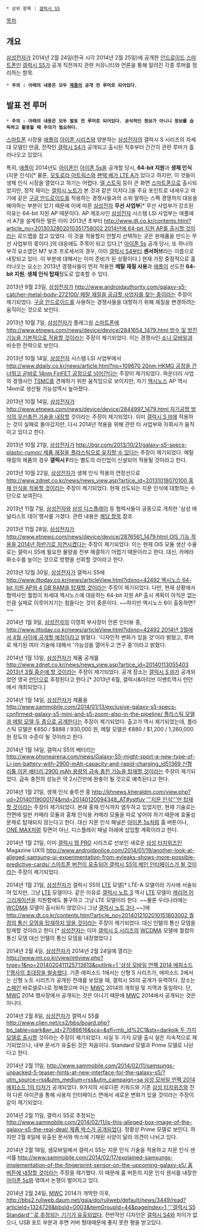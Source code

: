  * 상위 항목 : [[갤럭시 S5]]

[[목차]]

== 개요 ==
[[삼성전자]]가 2014년 2월 24일(한국 시각 2014년 2월 25일)에 공개한 [[안드로이드(운영체제)|안드로이드]] [[스마트폰]]인 [[갤럭시 S5]]가 공개 직전까지 관련 커뮤니티와 언론을 통해 알려진 각종 루머를 정리하는 항목.

 * '''주의 : 아래의 내용은 모두 [[갤럭시 S5|제품]]의 공개 전 루머로 되어있다.'''

== 발표 전 루머 ==
 * '''주의 : 아래의 내용은 모두 발표 전 루머로 되어있다. 공식적인 정보가 아니니 정보를 습득하고 활용할 때 주의가 필요하다.'''

[[스마트폰]] 시장을 [[애플(기업)|애플]]의 [[아이폰|아이폰 시리즈]]와 양분하는 [[삼성전자]]의 갤럭시 S 시리즈의 차세대 모델인 만큼, 전작인 [[갤럭시 S4]]가 공개되고 출시된 직후부터 간간히 관련 루머가 흘러나오고 있었다.

특히, [[애플(기업)|애플]]이 2014년도 [[아이폰]]인 [[아이폰 5s]]을 공개할 당시, '''64-bit 지원'''과 '''생체 인식'''(지문 인식)[* 물론, [[모토로라 아트릭스#s-2.1|모토로라 아트릭스]]와 [[베가 LTE A|팬택 베가 LTE A]]가 있다고 하지만, 이 것들이 생체 인식 시장을 열었다고 하기는 어렵다. [[델 스트릭]] 등이 큰 화면 [[스마트폰]]으로 출시되었지만, 정작 재미는 [[갤럭시 노트]]가 본 것과 같은 이치다.]을 주요 포인트로 내세우고 여기에 같은 [[안드로이드(운영체제)|구글 안드로이드]]를 적용하는 경쟁사들과의 소위 말하는 스펙 경쟁까지 대응을 해야하는 부분이 있기 때문에 이에 따른 [[삼성전자]] '''무선 사업부'''[* 무선 사업부가 강조된 이유는 64-bit 지원 AP 때문이다. AP 제조사인 [[삼성전자]] 시스템 LSI 사업부는 애플에서 A7을 설계하든 말든 이미 2013년 초부터 [[http://www.dt.co.kr/contents.html?article_no=2013032802010351758002 2014년에 64-bit 지원 AP를 출시할 것]]이라는 로드맵을 잡고 있었다. 이 것을 적용할지 안할지 선택하는 곳은 완제품을 만드는 무선 사업부의 몫이다.]의 대응에도 주목이 되고 있다.[* [[아이폰 5s]] 공개 당시, 또 하나의 부각 요소였던 M7 보조 프로세서의 경우, 이미 [[갤럭시 S4]]부터 '''센서허브'''라는 이름으로 내장되고 있다. 이 부분에 대해서는 이미 준비가 된 상황이다.] 현재 가장 중점적으로 흘러나오는 요소는 2013년 경쟁사들이 먼저 적용한 '''메탈 재질 사용'''과 [[애플(기업)|애플]]이 선도한 '''64-bit 지원''', '''생체 인식 탑재'''정도로 압축할 수 있다.

2013년 9월 23일, [[삼성전자]]가 [[http://www.androidauthority.com/galaxy-s5-catcher-metal-body-272100/ 메탈 재질을 공급할 사업자를 찾는 중]]이라는 주장이 제기되었다. [[안드로이드(운영체제)|구글 안드로이드]]를 사용하는 경쟁사들을 대항하기 위해 재질을 변경하려는 움직이는 것으로 보인다.

2013년 10월 7일, [[삼성전자]]가 플래그쉽 [[스마트폰]]에 [[http://www.etnews.com/news/device/device/2841654_1479.html 방수 및 방진 기능을 기본적으로 적용할 것]]이라는 주장이 제기되었다. 이는 경쟁사인 [[소니 모바일]]과 비슷한 전략으로 보인다.

2013년 10월 14일, [[삼성전자]] 시스템 LSI 사업부에서 [[http://www.ddaily.co.kr/news/article.html?no=109670 20nm HKMG 공정을 건너뛰고 곧바로 14nm FinFET 공정으로 넘어간다]]는 주장이 제기되었다. 파운더리 사업의 경쟁사인 [[TSMC]]를 견제하기 위한 움직임으로 보이지만, 차기 [[엑시노스]] AP 역시 14nm로 생산될 가능성역시 높아졌다.

2013년 10월 14일, [[삼성전자]]가 [[http://www.etnews.com/news/device/device/2844997_1479.html 자기공명 방식의 무선충전 기술을 내장]]할 것이라는 주장이 제기되었다. 이미 [[갤럭시 S III]]에 적용하는 것이 실패로 돌아갔지만, 다시 2014년 적용을 위해 관련 타 사업부와 자회사가 움직이고 있다고 한다.

2013년 10월 21일, [[삼성전자]]가 [[http://bgr.com/2013/10/21/galaxy-s5-specs-plastic-rumor/ 제품 재질을 플라스틱으로 유지할 수 있다]]는 주장이 제기되었다. 메탈 재질의 제품의 경우 '''갤럭시 F'''라는 별도의 라인업이 신설되어 적용될 것이라고 한다.

2013년 10월 22일, [[삼성전자]]가 생체 인식 적용의 연장선으로 [[http://www.zdnet.co.kr/news/news_view.asp?artice_id=20131018070100 홍채 인식을 적용할 것]]이라는 주장이 제기되었다. 현재 선도되는 지문 인식에 대항하는 수단으로 보여진다.

2013년 11월 7일, [[삼성전자]]와 [[삼성 디스플레이]] 등 협력사들이 공동으로 개최한 '삼성 애널리스트 데이'행사를 가졌다. 관련 내용은 [[모바일 관련 루머#s-3.2.1|해당 항목]] 참조.

2013년 11월 28일, [[삼성전자]]가 [[http://www.etnews.com/news/device/device/2876561_1479.html OIS 기능 적용을 2014년 하반기로 지연시켰다]]는 주장이 제기되었다. 이는 현재 OIS 모듈 생산 수율로는 갤럭시 S5에 필요한 물량을 전부 해결하기 어렵기 때문이라고 한다. 대신, 카메라 화소수를 높이는 것으로 방향을 선회할 것이라고 한다.

2013년 12월 30일, [[삼성전자]]가 갤럭시 S5에 [[http://www.ittoday.co.kr/news/articleView.html?idxno=42492 엑시노스 64-bit 지원 AP와 4 GB RAM을 탑재할 것]]이라는 주장이 제기되었다. 다만, 현재 상황에서 협력사인 퀄컴이 차세대 엑시노스에 대응하는 64-bit 지원 AP 출시 계획이 아직은 없는 만큼 실제로 이루어지기는 힘들다는 것이 중론이다. ~~하지만 엑시노스 6이 출동하면?~~

2014년 1월 9일, [[삼성전자]]의 이영희 부사장이 언론 인터뷰 중, [[http://www.ittoday.co.kr/news/articleView.html?idxno=42492 2014년 3월에서 4월 사이에 공개할 예정]]이라고 밝혔다. '디자인적 변화가 있을 것'이라 밝혔고, 루머로 제기된 여러 기술에 대해서 '가능성을 열어두고 연구 중'이라고 밝혔다.

2014년 1월 13일, [[삼성전자]]가 제품 공개를 [[http://www.zdnet.co.kr/news/news_view.asp?artice_id=20140113055403 2013년 3월 중순에 할 것]]이라는 주장이 제기되었다. 공개 장소는 [[갤럭시 S III]]가 공개되었던 영국 [[런던]]으로 추정된다고 한다.[* 2013년 6월, 갤럭시&아티브 이벤트역시 런던에서 개최되었다.]

2014년 1월 14일, [[삼성전자]]가 제품을 [[http://www.sammobile.com/2014/01/13/exclusive-galaxy-s5-specs-confirmed-galaxy-s5-mini-and-s5-zoom-also-in-the-pipeline/ 플라스틱 모델과 메탈 모델 두 종으로 공개]]한다는 주장이 제기되었다. 출고가 역시 제기되었는데, 플라스틱 모델은 €650 / $888 / 930,000 원, 메탈 모델은 €880 / $1,200 / 1,260,000 원 정도의 수준이 될 것이라고 한다.

2014년 1월 14일, 갤럭시 S5의 배터리는 [[http://www.phonearena.com/news/Galaxy-S5-might-sport-a-new-type-of-Li-ion-battery-with-2900-mAh-capacity-and-rapid-charging_id51369 신형 리튬 이온 배터리 2900 mAh 용량의 급속 충전 기능을 탑재할 것]]이라는 주장이 제기되었다. 급속 충전의 성능은 약 2시간만에 완충이 될 것으로 예측된다고 한다.

2014년 1월 21일, 생채 인식 솔루션 중 [[http://khnews.kheraldm.com/view.php?ud=20140119000174&md=20140120094348_AT#ystfuv '''지문 인식'''만 탑재할 것]]이라는 주장이 제기되었다. 본래 홍채 인식까지 염두하고 있었지만, 현재 기술로는 전면에 일반 카메라 모듈과 홍채 인식용 카메라 모듈을 따로 넣어야 하기 때문에 효율성 문제로 탑재되지 않는다고 한다. 대신 지문 인식 패널은 [[아이폰 5s]]처럼 홈 버튼이나, [[hTC ONE|ONE MAX]]처럼 뒷면이 아닌, 디스플레이 패널 아래에 삽입할 계획이라고 한다.

2014년 1월 21일, 이미 [[갤럭시 탭 PRO]] 시리즈로 선보인 새로운 [[삼성 터치위즈]]인 Magazine UX의 [[http://www.androidpolice.com/2014/01/19/another-look-at-alleged-samsung-ui-experimentation-from-evleaks-shows-more-possible-predictive-cards/ 스마트폰 버전이 유출되어 갤럭시 S5의 메인 인터페이스가 될 것]]이라는 주장이 제기되었다.

2014년 1월 21일, [[삼성전자]]가 갤럭시 S5의 [[LTE]] 모델[* LTE-A 모델이라 기사에 서술되어 있지만, 그냥 [[LTE]] 모델이다. 같은 이유로 [[갤럭시 노트 3]] 역시 [[LTE]] 모델이 [[캐리어 어그리게이션]]을 지원함에도 불구하고 그냥 LTE 모델이라 한다. ~~물론 우리나라에는 [[WCDMA]] 모델이 출시되지 않았으니 그냥 [[갤럭시 노트 3]]다.~~]에 [[http://www.dt.co.kr/contents.html?article_no=2014012102010151803002 퀄컴의 통신 모뎀을 탑재하지 않을 것]]이라는 주장이 제기되었다. 대신 인텔의 통신 모뎀을 탑재할 것이라고 한다.[* [[삼성전자]]는 이미 [[갤럭시 S 시리즈]]의 [[WCDMA]] 모델에 퀄컴의 통신 모뎀 대신 인텔의 통신 모뎀을 내장했었다.]

2014년 2월 4일, [[삼성전자]]가 2014년 2월 24일에 열리는 [[http://www.mt.co.kr/view/mtview.php?type=1&no=2014020411125713613&outlink=1 '삼성 모바일 언팩 2014 에피소드 1'행사의 초대장을 발송]]했다. 기존 에피소드 1에서는 신형 S 시리즈가, 에피소드 2에서는 신형 노트 시리즈가 공개된 전례를 보았을 때, 갤럭시 S5의 공개가 유력하다. 장소는 [[스페인]] 바로셀로나로 정해졌으며 이는 [[MWC]] 2014의 개최일 및 지역과 동일하다. 단, [[MWC]] 2014 행사장에서 공개되는 것은 아니기 때문에 [[MWC]] 2014에서 공개되는 것은 아니다.

2014년 2월 8일, [[삼성전자]]가 갤럭시 S5를 [[http://www.clien.net/cs2/bbs/board.php?bo_table=park&wr_id=27086616&sca=&sfl=mb_id%2C1&stx=darkojk 두 가지 모델로 출시]]할 것이라는 주장이 제기되었다. 사실 두 가지 모델 출시 설은 지속적으로 제기되었으나, 내부 문서가 유출된 것은 처음이다. Standard 모델과 Prime 모델로 나뉜다고 한다.

2014년 2월 11일, [[http://www.sammobile.com/2014/02/11/samsungs-unpacked-5-teaser-hints-at-new-interface-for-the-galaxy-s5/?utm_source=rss&utm_medium=rss&utm_campaign=sa 삼성 모바일 언팩 2014 에피소드 1의 티저]]가 공개되었다. 9가지의 서로다른 키워드와 기존 [[삼성 터치위즈]]와 전혀 다른 아이콘을 통해 사용자 인터페이스 면에서 새로운 변화가 있을 것이라는 주장이 같이 제기되었다.

2014년 2월 11일, 갤럭시 S5로 추정되는 [[http://www.sammobile.com/2014/02/11/is-this-alleged-box-image-of-the-galaxy-s5-the-real-deal/ 제품 박스가 공개]]되었다. 정황상 Prime 모델로 보인다. 하지만 2월 8일에 유출된 문서와 박스에 기재된 사양이 달라 의견이 나뉘고 있다.

2014년 2월 18일, 샘모바일에서 갤럭시 S5는 지문 인식 기술을 적용하고 지문 인식 센서를 [[http://www.sammobile.com/2014/02/17/explained-samsungs-implementation-of-the-fingerprint-sensor-on-the-upcoming-galaxy-s5/ 홈 버튼에 내장할 것]]이라는 주장을 제기했다. 이 때문에 홈 버튼의 지문 인식 센서를 내장한 [[아이폰 5s]]와 엮여서 논쟁이 벌어지고 있다.

2014년 2월 24일, [[MWC]] 2014가 개막한 이후, [[http://bbs2.ruliweb.daum.net/gaia/do/ruliweb/default/news/3449/read?articleId=1324726&bbsId=G003&itemGroupId=44&pageIndex=1 '''갤럭시 S5 Standard'''로 추정되는 기기가 유출]]되었다. 전반적인 디자인은 [[갤럭시 S4]]와 차이가 없으나, USB 포트 부분과 후면 커버 형태때문에 좋지 못한 평을 받고있다.
